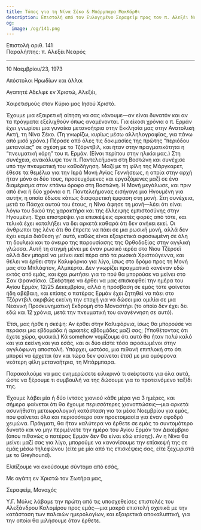 ```yaml
---
title: Τόπος για τη Νίνα Σέκο & Μπάρμπαρα ΜακΚάρθι
description: Επιστολή από τον Ευλογημένο Σεραφείμ προς τον π. Αλεξέι Νεαρό.
og:
  image: /og/141.png
---
```


<div style={{textAlign:'right', fontFamily:'monospace'}}>Επιστολή αριθ. 141</div>
<div style={{textAlign:'left', fontFamily:'monospace'}}>Παραλήπτης: π. Αλεξέι Νεαρός</div>

---

10 Νοεμβρίου/23, 1973

Απόστολοι Ηρωδίων και άλλοι

Αγαπητέ Αδελφέ εν Χριστώ, Αλεξέι,

Χαιρετισμούς στον Κύριο μας Ιησού Χριστό.

Έχουμε μια εξαιρετική αίτηση να σας κάνουμε—αν είναι δυνατόν και αν τα πράγματα εξελιχθούν όπως αναμένονται. Για είκοσι χρόνια ο π. Ερμάν έχει γνωρίσει μια γυναίκα μετανοήτρια στην Εκκλησία μας στην Ανατολική Ακτή, τη Νίνα Σέκο. (Τη γνωρίζω, κυρίως μέσω αλληλογραφίας, για πάνω από μισό χρόνο.) Πέρασε από όλες τις δοκιμασίες της πρώτης “περιόδου μετανοίας” σε σχέση με το Τζόρντβιλ, και ήταν στην πραγματικότητα η “πνευματική κόρη” του π. Ερμάν. (Είναι περίπου στην ηλικία μας.) Στη συνέχεια, ανακάλυψε τον π. Παντελεήμονα στη Βοστώνη και συνέχισε υπό την πνευματική του καθοδήγηση. Μαζί με τη φίλη της Μάργκαρετ, έθεσε τα θεμέλια για την Ιερά Μονή Αγίας Γεννήσεως, η οποία στην αρχή ήταν μόνο οι δύο τους, προσευχόμενες και εργαζόμενες μαζί σε ένα διαμέρισμα στον επάνω όροφο στη Βοστώνη. Η Μονή μεγάλωσε, και πριν από ένα ή δύο χρόνια ο π. Παντελεήμονας εισήγαγε μια Ηγουμένη για αυτήν, η οποία έδωσε κάπως διαφορετική έμφαση στη μονή. Στη συνέχεια, μετά το Πάσχα αυτού του έτους, η Νίνα άφησε τη μονή—λέει ότι είναι λόγω του δικού της χαρακτήρα και της έλλειψης εμπιστοσύνης στην Ηγουμένη. Έχει επιστρέψει για επισκέψεις αρκετές φορές από τότε, και τελικά έχει καταλήξει να δει αρκετά καθαρά ότι δεν ανήκει εκεί. Οι άνθρωποι της λένε ότι θα έπρεπε να πάει σε μια ρωσική μονή, αλλά δεν έχει καμία διάθεση γι' αυτό, καθώς είναι εξαιρετικά αφοσιωμένη σε όλη τη δουλειά και το όνειρο της παρουσίασης της Ορθοδοξίας στην αγγλική γλώσσα. Αυτή τη στιγμή μένει με έναν ρωσικό ιερέα στο Νιου Τζέρσεϊ αλλά δεν μπορεί να μείνει εκεί πέρα από τα ρωσικά Χριστούγεννα, και θέλει να έρθει στην Καλιφόρνια για λίγο, ίσως στο δρόμο προς τη Μονή μας στο Μπλάφτον, Αλμπέρτα. Δεν γνωρίζει πραγματικά κανέναν εδώ εκτός από εμάς, και έχει ρωτήσει για το πού θα μπορούσε να μείνει στο Σαν Φρανσίσκο. (Σκέφτηκε να έρθει να μας επισκεφθεί την ημέρα του Αγίου Ερμάν, 12/25 Δεκεμβρίου, αλλά η πρόσβαση σε εμάς τότε φαίνεται ήδη αβέβαιη, και επίσης ο πατέρας Ερμάν έχει ζητηθεί να πάει στο Τζόρντβιλ ακριβώς εκείνη την εποχή για να δώσει μια ομιλία σε μια Νεανική Προσκυνηματική Εκδρομή στο Μοναστήρι (το οποίο δεν έχει δει εδώ και 12 χρόνια, μετά την πνευματική του αναγέννηση σε αυτό).

Έτσι, μας ήρθε η σκέψη: Αν έρθει στην Καλιφόρνια, ίσως θα μπορούσε να περάσει μια εβδομάδα ή αρκετές εβδομάδες μαζί σας; (Υποθέτοντας ότι έχετε χώρο, φυσικά.) Κά somehow νομίζουμε ότι αυτό θα ήταν πολύ καλό και για εκείνη και για εσάς, και οι δύο είστε τόσο αφοσιωμένοι στην αγγλόφωνη αποστολή. Υπάρχει, ωστόσο, μια πιθανή επιπλοκή στο ότι μπορεί να έρχεται (αν και τώρα δεν φαίνεται έτσι) με μια ομόφρονα νεότερη φίλη μετανοήτρια, τη Μπάρμπαρα.

Παρακαλούμε να μας ενημερώσετε ειλικρινά τι σκέφτεστε για όλα αυτά, ώστε να ξέρουμε τι συμβουλή να της δώσουμε για το προτεινόμενο ταξίδι της.

Έχουμε λάβει μία ή δύο ίντσες χιονιού κάθε μέρα για 3 ημέρες, και σήμερα φαίνεται ότι θα έχουμε περισσότερες χιονοπτώσεις—μια αρκετά ασυνήθιστη μετεωρολογική κατάσταση για τα μέσα Νοεμβρίου για εμάς, που φαίνεται όλο και περισσότερο σαν προετοιμασία για έναν σφοδρό χειμώνα. Πράγματι, θα ήταν καλύτερα να έρθετε σε εμάς το συντομότερο δυνατό και να μην περιμένετε την ημέρα του Αγίου Ερμάν τον Δεκέμβριο (όπου πιθανώς ο πατέρας Ερμάν δεν θα είναι εδώ επίσης). Αν η Νίνα θα μείνει μαζί σας για λίγο, μπορούμε να κανονίσουμε την επίσκεψή της σε εμάς μέσω τηλεφώνου (είτε με μία από τις επισκέψεις σας, είτε ξεχωριστά με το Greyhound).

Ελπίζουμε να ακούσουμε σύντομα από εσάς,

Με αγάπη εν Χριστώ τον Σωτήρα μας,

Σεραφείμ, Μοναχός

Υ.Γ. Μόλις λάβαμε την πρώτη από τις υποσχεθείσες επιστολές του Αλεξάνδρου Καλομίρου προς εμάς—μια μακρά επιστολή σχετικά με την κατάσταση των παλαιών ημερολογίων, και εξαιρετικά αποκαλυπτική, για την οποία θα μιλήσουμε όταν έρθετε.

